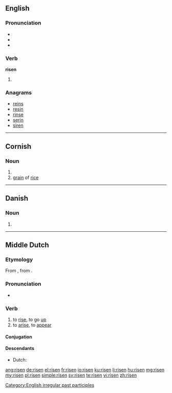 ==English==

===Pronunciation===
* {{IPA|/ˈɻɪzən/}}
* {{audio|en-us-risen.ogg|Audio (US)}}
* {{rhymes|ɪzən}}

===Verb===
'''risen'''

# {{past participle of|rise|lang=en}}

===Anagrams===
* [[reins#English|reins]]
* [[resin#English|resin]]
* [[rinse#English|rinse]]
* [[serin#English|serin]]
* [[siren#English|siren]]

[[Category:English irregular past participles]]

----

==Cornish==

===Noun===
{{kw-noun|f}}

# {{singulative of|ris|lang=kw}}
# [[grain]] of [[rice]]

----

==Danish==

===Noun===
{{head|da|noun form|g=c}}

# {{form of|singular definite|ris|lang=da}}

----

==Middle Dutch==

===Etymology===
From {{etyl|odt|dum}} {{term/t|odt|*rīsan}}, from {{etyl|gem-pro|dum}} {{term/t|gem-pro|*rīsaną}}.

===Pronunciation===
* {{IPA|lang=dum|/ˈriːzən/}}

===Verb===
{{dum-verb}}

# to [[rise]], to go [[up]]
# to [[arise]], to [[appear]]

====Conjugation====
{{rfinfl|dum|verb}}

====Descendants====
* Dutch: {{l|nl|rijzen}}

[[ang:risen]]
[[de:risen]]
[[el:risen]]
[[fr:risen]]
[[io:risen]]
[[ku:risen]]
[[li:risen]]
[[hu:risen]]
[[mg:risen]]
[[my:risen]]
[[pl:risen]]
[[simple:risen]]
[[sv:risen]]
[[te:risen]]
[[vi:risen]]
[[zh:risen]]